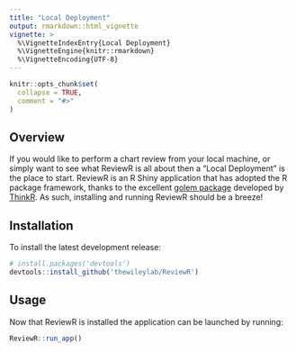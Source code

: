 ```yaml
---
title: "Local Deployment"
output: rmarkdown::html_vignette
vignette: >
  %\VignetteIndexEntry{Local Deployment}
  %\VignetteEngine{knitr::rmarkdown}
  %\VignetteEncoding{UTF-8}
---
```


```r
knitr::opts_chunk$set(
  collapse = TRUE,
  comment = "#>"
)
```

## Overview

If you would like to perform a chart review from your local machine, or simply want to see what ReviewR is all about then a "Local Deployment" is the place to start. ReviewR is an R Shiny application that has adopted the R package framework, thanks to the excellent [golem package](https://thinkr-open.github.io/golem/) developed by [ThinkR](https://github.com/ThinkR-open). As such, installing and running ReviewR should be a breeze! 

## Installation

To install the latest development release:
```r
# install.packages('devtools')
devtools::install_github('thewileylab/ReviewR')
```


## Usage

Now that ReviewR is installed the application can be launched by running:

```r
ReviewR::run_app()
```

